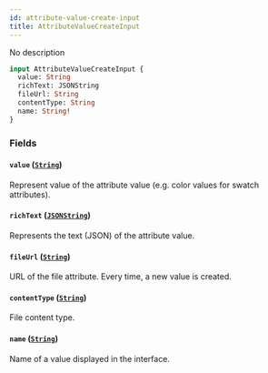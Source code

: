```yaml
---
id: attribute-value-create-input
title: AttributeValueCreateInput
---
```



No description

```graphql
input AttributeValueCreateInput {
  value: String
  richText: JSONString
  fileUrl: String
  contentType: String
  name: String!
}
```


### Fields

#### `value` ([`String`](../../../developer/api-reference/scalars/string))

Represent value of the attribute value (e.g. color values for swatch attributes).


#### `richText` ([`JSONString`](../../../developer/api-reference/scalars/jsonstring))

Represents the text (JSON) of the attribute value.


#### `fileUrl` ([`String`](../../../developer/api-reference/scalars/string))

URL of the file attribute. Every time, a new value is created.


#### `contentType` ([`String`](../../../developer/api-reference/scalars/string))

File content type.


#### `name` ([`String`](../../../developer/api-reference/scalars/string))

Name of a value displayed in the interface.




